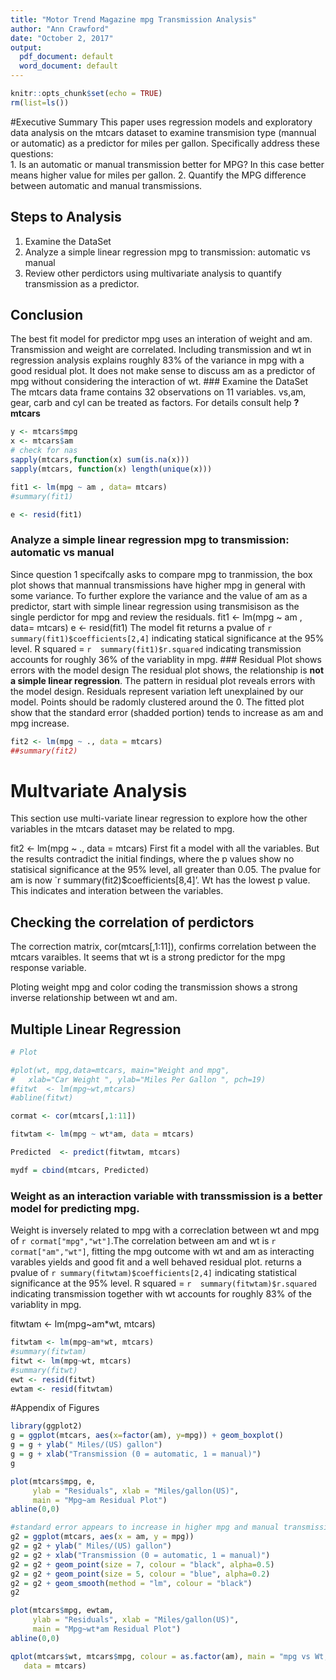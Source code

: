```yaml
---
title: "Motor Trend Magazine mpg Transmission Analysis"
author: "Ann Crawford"
date: "October 2, 2017"
output:
  pdf_document: default
  word_document: default
---
```


```r
knitr::opts_chunk$set(echo = TRUE)
rm(list=ls())
```

#Executive Summary
This paper uses regression models and exploratory data analysis on the mtcars dataset to examine transmision type (mannual or automatic) as a predictor for miles per gallon. 
Specifically address these questions:  
1. Is an automatic or manual transmission better for MPG? In this case better means higher value for miles per gallon.
2. Quantify the MPG difference between automatic and manual transmissions. 
 
## Steps to Analysis
1. Examine the DataSet
2. Analyze a simple linear regression mpg to transmission: automatic vs manual 
3. Review other perdictors using multivariate analysis to quantify transmission as a predictor. 

## Conclusion
The best fit model for predictor mpg uses an interation of weight and am. Transmission and weight are correlated. Including transmission and wt in regression analysis explains roughly 83% of the variance in mpg with a good residual plot. It does not make sense to discuss am as a predictor of mpg without considering the interaction of wt. 
### Examine the DataSet
The mtcars data frame contains 32 observations on 11 variables. vs,am, gear, carb and cyl can be treated as factors. For details consult help **?mtcars**
```r
y <- mtcars$mpg
x <- mtcars$am
# check for nas 
sapply(mtcars,function(x) sum(is.na(x)))
sapply(mtcars, function(x) length(unique(x)))
```
```r
fit1 <- lm(mpg ~ am , data= mtcars)
#summary(fit1)

e <- resid(fit1)
```
### Analyze a simple linear regression mpg to transmission: automatic vs manual 
Since question 1 specifcally asks to compare mpg to tranmission, the box plot shows that mannual transmissions have higher mpg in general with some variance. To further explore the variance and the value of am as a predictor, start with simple linear regression using transmisison as the single perdictor for mpg and review the residuals.
fit1 <- lm(mpg ~ am , data= mtcars)
e <- resid(fit1)
The model fit returns a pvalue of `r summary(fit1)$coefficients[2,4]` indicating statical significance at the 95% level. R squared  = `r  summary(fit1)$r.squared` indicating transmission accounts for roughly 36% of the variablity in mpg.
### Residual Plot shows errors with the model design
The residual plot shows, the relationship is **not a simple linear regression**. The pattern in residual plot reveals errors with the model design. Residuals represent variation left unexplained by our model. Points should be radomly clustered around the 0.  The fitted plot show that the standard error (shadded portion) tends to increase as am and mpg increase.

```r
fit2 <- lm(mpg ~ ., data = mtcars)
##summary(fit2)
```
# Multvariate Analysis
This section use multi-variate linear regression to explore how the other variables in the mtcars dataset may be related to mpg.

fit2 <- lm(mpg ~ ., data = mtcars)
First fit a model with all the variables. But the results contradict the initial findings, where the p values show no statisical significance at the 95% level, all greater than 0.05. The pvalue for am is now `r summary(fit2)$coefficients[8,4]'. Wt has the lowest p value. This indicates and interation between the variables. 

## Checking the correlation of perdictors 
The correction matrix, cor(mtcars[,1:11]),  confirms correlation between the mtcars varaibles. It seems that wt is a strong predictor for the mpg response variable. 

Ploting weight mpg and color coding the transmission shows a strong inverse relationship between wt and am.

## Multiple Linear Regression 
```r
# Plot 

#plot(wt, mpg,data=mtcars, main="Weight and mpg", 
#  	xlab="Car Weight ", ylab="Miles Per Gallon ", pch=19)
#fitwt  <- lm(mpg~wt,mtcars)
#abline(fitwt)

cormat <- cor(mtcars[,1:11])

fitwtam <- lm(mpg ~ wt*am, data = mtcars)

Predicted  <- predict(fitwtam, mtcars)

mydf = cbind(mtcars, Predicted)
```
###  Weight as an interaction variable with transsmission is a better model for predicting mpg.
Weight is inversely related to mpg with a correclation between wt and mpg of `r cormat["mpg","wt"]`.The correlation between am and wt is `r cormat["am","wt"]`, fitting the mpg outcome with wt and am as interacting varables yields and good fit and a well behaved residual plot. 
returns a pvalue of `r summary(fitwtam)$coefficients[2,4]` indicating statistical significance at the 95% level. R squared  = `r  summary(fitwtam)$r.squared` indicating transmission together with wt accounts for roughly 83% of the variablity in mpg.


fitwtam <- lm(mpg~am*wt, mtcars)  
```r
fitwtam <- lm(mpg~am*wt, mtcars)
#summary(fitwtam)
fitwt <- lm(mpg~wt, mtcars)
#summary(fitwt)
ewt <- resid(fitwt)
ewtam <- resid(fitwtam)
```
#Appendix of Figures
```r
library(ggplot2)
g = ggplot(mtcars, aes(x=factor(am), y=mpg)) + geom_boxplot()
g = g + ylab(" Miles/(US) gallon")
g = g + xlab("Transmission (0 = automatic, 1 = manual)")
g
```

```r
plot(mtcars$mpg, e,
     ylab = "Residuals", xlab = "Miles/gallon(US)",
     main = "Mpg~am Residual Plot")
abline(0,0)

#standard error appears to increase in higher mpg and manual transmission 
g2 = ggplot(mtcars, aes(x = am, y = mpg))
g2 = g2 + ylab(" Miles/(US) gallon")
g2 = g2 + xlab("Transmission (0 = automatic, 1 = manual)")
g2 = g2 + geom_point(size = 7, colour = "black", alpha=0.5)
g2 = g2 + geom_point(size = 5, colour = "blue", alpha=0.2)
g2 = g2 + geom_smooth(method = "lm", colour = "black")
g2
```
```r
plot(mtcars$mpg, ewtam,
     ylab = "Residuals", xlab = "Miles/gallon(US)",
     main = "Mpg~wt*am Residual Plot")
abline(0,0)

```
```r
qplot(mtcars$wt, mtcars$mpg, colour = as.factor(am), main = "mpg vs Wt, Trans (Manual=1, Automatic=0)",
   data = mtcars)

```
